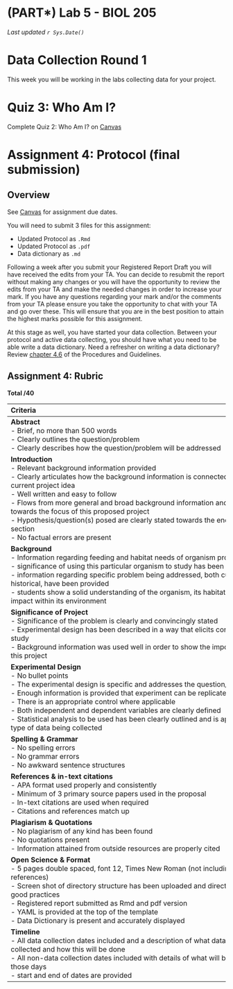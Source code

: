 # (PART\*) Lab 5 - BIOL 205 {-}

*Last updated `r Sys.Date()`*

# Data Collection Round 1 {-}

This week you will be working in the labs collecting data for your project.

# Quiz 3: Who Am I? {-}

Complete Quiz 2: Who Am I? on [Canvas](https://canvas.ubc.ca/courses/113910)

# Assignment 4: Protocol (final submission) {-}

## Overview {-}

<div class="note">
See [Canvas](https://canvas.ubc.ca) for assignment due dates.
</div>

<div class = "flag">
You will need to submit 3 files for this assignment:

* Updated Protocol as `.Rmd`
* Updated Protocol as `.pdf`
* Data dictionary as `.md`
</div>

Following a week after you submit your Registered Report Draft you will have received the edits from your TA. You can decide to resubmit the report without making any changes or you will have the opportunity to review the edits from your TA and make the needed changes in order to increase your mark. If you have any questions regarding your mark and/or the comments from your TA please ensure you take the opportunity to chat with your TA and go over these.  This will ensure that you are in the best position to attain the highest marks possible for this assignment.

At this stage as well, you have started your data collection. Between your protocol and active data collecting, you should have what you need to be able write a data dictionary. Need a refresher on writing a data dictionary? Review [chapter 4.6](https://ubco-biology.github.io/Procedures-and-Guidelines/data-dictionary.html) of the Procedures and Guidelines.

## Assignment 4: Rubric {-}

**Total\ /40**

| <span style="display: inline-block; width:600px">Criteria</span> | Points |
| :--- | :--- |
| **Abstract**<br />- Brief, no more than 500 words<br />- Clearly outlines the question/problem<br />- Clearly describes how the question/problem will be addressed | 3 |
| **Introduction**<br />- Relevant background information provided<br />- Clearly articulates how the background information is connected to the current project idea<br />- Well written and easy to follow<br />- Flows from more general and broad background information and narrows towards the focus of this proposed project<br />- Hypothesis/question(s) posed are clearly stated towards the end of this section<br />- No factual errors are present | 6 |
| **Background**<br />- Information regarding feeding and habitat needs of organism provided<br />- significance of using this particular organism to study has been provided<br />- information regarding specific problem being addressed, both current and historical, have been provided <br />- students show a solid understanding of the organism, its habitat and its impact within its environment | 4 |
| **Significance of Project**<br />- Significance of the problem is clearly and convincingly stated<br />- Experimental design has been described in a way that elicits confidence in study <br />- Background information was used well in order to show the importance of this project | 3 |
| **Experimental Design**<br />- No bullet points<br />- The experimental design is specific and addresses the question/problem<br />- Enough information is provided that experiment can be replicated<br />- There is an appropriate control where applicable<br />- Both independent and dependent variables are clearly defined<br />- Statistical analysis to be used has been clearly outlined and is appropriate for type of data being collected | 6 |
| **Spelling & Grammar**<br />- No spelling errors<br />- No grammar errors<br />- No awkward sentence structures | 3 |
| **References & in-text citations**<br />- APA format used properly and consistently<br />- Minimum of 3 primary source papers used in the proposal<br />- In-text citations are used when required<br />- Citations and references match up | 4 |
| **Plagiarism & Quotations**<br />- No plagiarism of any kind has been found<br />- No quotations present<br />- Information attained from outside resources are properly cited | 3 |
| **Open Science & Format**<br />- 5 pages double spaced, font 12, Times New Roman (not including references)<br />- Screen shot of directory structure has been uploaded and directory follows good practices<br />- Registered report submitted as Rmd and pdf version<br />- YAML is provided at the top of the template<br />- Data Dictionary is present and accurately displayed | 4 |
| **Timeline**<br />- All data collection dates included and a description of what data will be collected and how this will be done<br />- All non-data collection dates included with details of what will be done on those days<br />- start and end of dates are provided | 3 |